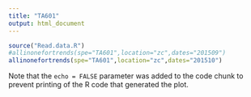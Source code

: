 ```yaml
---
title: "TA601"
output: html_document
---
```


```r
source("Read.data.R")
#allinonefortrends(spe="TA601",location="zc",dates="201509")
allinonefortrends(spe="TA601",location="zc",dates="201510")
```

Note that the `echo = FALSE` parameter was added to the code chunk to prevent printing of the R code that generated the plot.
